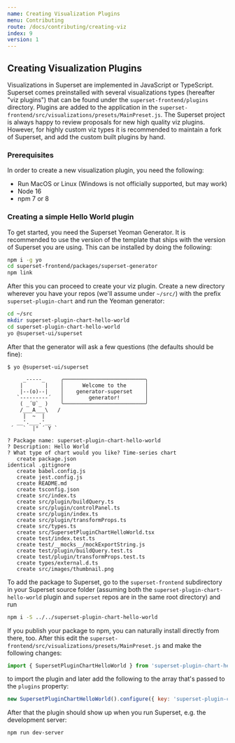 ```yaml
---
name: Creating Visualization Plugins
menu: Contributing
route: /docs/contributing/creating-viz
index: 9
version: 1
---
```


## Creating Visualization Plugins

Visualizations in Superset are implemented in JavaScript or TypeScript. Superset
comes preinstalled with several visualizations types (hereafter "viz plugins") that
can be found under the `superset-frontend/plugins` directory. Plugins are added to
the application in the `superset-frontend/src/visualizations/presets/MainPreset.js`.
The Superset project is always happy to review proposals for new high quality viz
plugins. However, for highly custom viz types it is recommended to maintain a fork
of Superset, and add the custom built plugins by hand.

### Prerequisites

In order to create a new visualization plugin, you need the following:

- Run MacOS or Linux (Windows is not officially supported, but may work)
- Node 16
- npm 7 or 8

### Creating a simple Hello World plugin

To get started, you need the Superset Yeoman Generator. It is recommended to use the
version of the template that ships with the version of Superset you are using. This
can be installed by doing the following:

```bash
npm i -g yo
cd superset-frontend/packages/superset-generator
npm link
```

After this you can proceed to create your viz plugin. Create a new directory wherever
you have your repos (we'll assume under `~/src/`) with the prefix
`superset-plugin-chart` and run the Yeoman generator:

```bash
cd ~/src
mkdir superset-plugin-chart-hello-world
cd superset-plugin-chart-hello-world
yo @superset-ui/superset
```

After that the generator will ask a few questions (the defaults should be fine):

```
$ yo @superset-ui/superset

     _-----_     ╭──────────────────────────╮
    |       |    │      Welcome to the      │
    |--(o)--|    │    generator-superset    │
   `---------´   │        generator!        │
    ( _´U`_ )    ╰──────────────────────────╯
    /___A___\   /
     |  ~  |
   __'.___.'__
 ´   `  |° ´ Y `

? Package name: superset-plugin-chart-hello-world
? Description: Hello World
? What type of chart would you like? Time-series chart
   create package.json
identical .gitignore
   create babel.config.js
   create jest.config.js
   create README.md
   create tsconfig.json
   create src/index.ts
   create src/plugin/buildQuery.ts
   create src/plugin/controlPanel.ts
   create src/plugin/index.ts
   create src/plugin/transformProps.ts
   create src/types.ts
   create src/SupersetPluginChartHelloWorld.tsx
   create test/index.test.ts
   create test/__mocks__/mockExportString.js
   create test/plugin/buildQuery.test.ts
   create test/plugin/transformProps.test.ts
   create types/external.d.ts
   create src/images/thumbnail.png
```

To add the package to Superset, go to the `superset-frontend` subdirectory in your
Superset source folder (assuming both the `superset-plugin-chart-hello-world` plugin
and `superset` repos are in the same root directory) and run

```bash
npm i -S ../../superset-plugin-chart-hello-world
```

If you publish your package to npm, you can naturally install directly from there, too.
After this edit the `superset-frontend/src/visualizations/presets/MainPreset.js`
and make the following changes:

```js
import { SupersetPluginChartHelloWorld } from 'superset-plugin-chart-hello-world';
```

to import the plugin and later add the following to the array that's passed to the
`plugins` property:

```js
new SupersetPluginChartHelloWorld().configure({ key: 'superset-plugin-chart-hello-world' }),
```

After that the plugin should show up when you run Superset, e.g. the development server:

```bash
npm run dev-server
```
